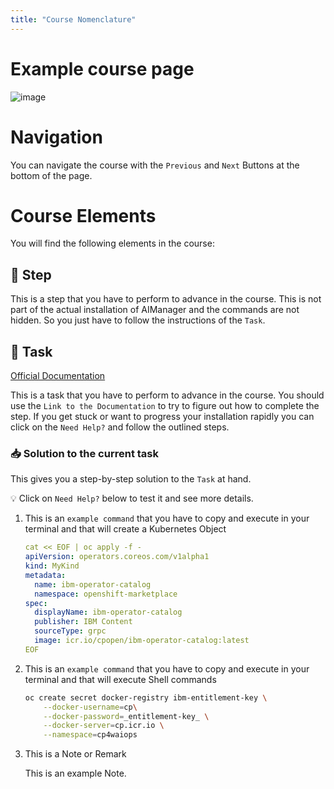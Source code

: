 ```yaml
---
title: "Course Nomenclature"
---
```


# Example course page



![image](/images/60_nomenclature.png)

# Navigation

You can navigate the course with the `Previous` and  `Next` Buttons at the bottom of the page.




# Course Elements 

You will find the following elements in the course:

## 🚀 Step

This is a step that you have to perform to advance in the course.
This is not part of the actual installation of AIManager and the commands are not hidden. So you just have to follow the instructions of the `Task`.



## 🚀 Task

[Official Documentation](#)

This is a task that you have to perform to advance in the course.
You should use the `Link to the Documentation` to try to figure out how to complete the step.
If you get stuck or want to progress your installation rapidly you can click on the `Need Help?` and follow the outlined steps.





### 📥 Solution to the current task

This gives you a step-by-step solution to the `Task` at hand.

💡 Click on `Need Help?` below to test it and see more details.

<Accordion>
<AccordionItem title="Need Help?">


1. This is an `example command` that you have to copy and execute in your terminal and that will create a Kubernetes Object

   ```yaml
   cat << EOF | oc apply -f -
   apiVersion: operators.coreos.com/v1alpha1
   kind: MyKind
   metadata:
     name: ibm-operator-catalog
     namespace: openshift-marketplace
   spec:
     displayName: ibm-operator-catalog
     publisher: IBM Content
     sourceType: grpc
     image: icr.io/cpopen/ibm-operator-catalog:latest
   EOF
   ```


1. This is an `example command` that you have to copy and execute in your terminal and that will execute Shell commands

   ```bash
   oc create secret docker-registry ibm-entitlement-key \
       --docker-username=cp\
       --docker-password=_entitlement-key_ \
       --docker-server=cp.icr.io \
       --namespace=cp4waiops
   ```



1. This is a Note or Remark

    <InlineNotification kind="info">

    This is an example Note. 

    </InlineNotification>



</AccordionItem>
</Accordion>




